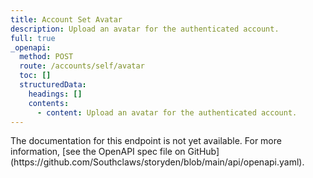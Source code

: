 ```yaml
---
title: Account Set Avatar
description: Upload an avatar for the authenticated account.
full: true
_openapi:
  method: POST
  route: /accounts/self/avatar
  toc: []
  structuredData:
    headings: []
    contents:
      - content: Upload an avatar for the authenticated account.
---
```


<Callout type="warn">
  The documentation for this endpoint is not yet available. For more
  information, [see the OpenAPI spec file on
  GitHub](https://github.com/Southclaws/storyden/blob/main/api/openapi.yaml).
</Callout>
